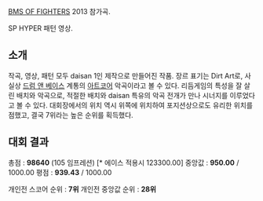 [[BMS OF FIGHTERS]] 2013 참가곡.

{{{#!HTML
<object width="560" height="315"><param name="movie" value="//www.youtube.com/v/nQC6CYLbOpI?version=3&amp;hl=ko_KR&amp;rel=0"></param><param name="allowFullScreen" value="true"></param><param name="allowscriptaccess" value="always"></param><embed src="//www.youtube.com/v/nQC6CYLbOpI?version=3&amp;hl=ko_KR&amp;rel=0" type="application/x-shockwave-flash" width="560" height="315" allowscriptaccess="always" allowfullscreen="true"></embed></object>}}}

SP HYPER 패턴 영상.

== 소개 ==

작곡, 영상, 패턴 모두 daisan 1인 제작으로 만들어진 작품. 장르 표기는 Dirt Art로, 사실상 [[드럼 앤 베이스]] 계통의 [[아트코어]] 악곡이라고 볼 수 있다.
리듬게임의 특성을 잘 살린 배치와 악곡으로, 적절한 배치와 daisan 특유의 악곡 전개가 만나
시너지를 이루었다고 볼 수 있다. 대회장에서의 위치 역시 위쪽에 위치하여 포지션상으로도 유리한 위치를 점했고, 결국 7위라는 높은 순위를 획득했다.

== 대회 결과 ==
총점 : '''98640''' (105 임프레션) [* 에이스 적용시 123300.00]
중앙값 : '''950.00''' / 1000.00
평점 : '''939.43''' / 1000.00

개인전 스코어 순위 : '''7위'''
개인전 중앙값 순위 : '''28위'''
